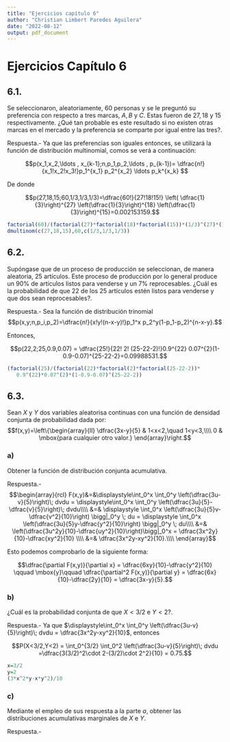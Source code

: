 ```yaml
---
title: "Ejercicios capítulo 6"
author: "Christian Limbert Paredes Aguilera"
date: "2022-08-12"
output: pdf_document
---
```



# Ejercicios Capítulo 6

## 6.1.
Se seleccionaron, aleatoriamente, $60$ personas y se le preguntó su preferencia con respecto a tres marcas, $A, B$ y $C$. Estas fueron de $27,18$ y $15$ respectivamente. ¿Qué tan probable es este resultado si no existen otras marcas en el mercado y la preferencia se comparte por igual entre las tres?.

Respuesta.- Ya que las preferencias son iguales entonces, se utilizará la función de distribución multinomial, comos se verá a continuación:

$$p(x_1,x_2,\ldots , x_{k-1};n,p_1,p_2,\ldots , p_{k-1})= \dfrac{n!}{x_1!x_2!x_3!}p_1^{x_1} p_2^{x_2} \ldots p_k^{x_k} $$

De donde

$$p(27,18,15;60,1/3,1/3,1/3)=\dfrac{60!}{27!18!15!} \left( \dfrac{1}{3}\right)^{27} \left(\dfrac{1}{3}\right)^{18} \left(\dfrac{1}{3}\right)^{15}=0.002153159.$$

```r
factorial(60)/(factorial(27)*factorial(18)*factorial(15))*(1/3)^(27)*(1/3)^(18)*(1/3)^(15)
dmultinom(c(27,18,15),60,c(1/3,1/3,1/3))
```


## 6.2.
Supóngase que de un proceso de producción se seleccionan, de manera aleatoria, $25$ artículos. Este proceso de producción por lo general produce un $90\%$ de artículos listos para venderse y un $7\%$ reprocesables. ¿Cuál es la probabilidad de que $22$ de los $25$ artículos estén listos para venderse y que dos sean reprocesables?.

Respuesta.- Sea la función de distribución trinomial 
$$p(x,y;n,p_i,p_2)=\dfrac{n!}{x!y!(n-x-y)!}p_1^x p_2^y(1-p_1-p_2)^{n-x-y}.$$

Entonces,

$$p(22,2;25,0.9,0.07) = \dfrac{25!}{22! 2! (25-22-2)!}0.9^{22} 0.07^{2}(1-0.9-0.07)^{25-22-2}=0.09988531.$$


```r
(factorial(25)/(factorial(22)*factorial(2)*factorial(25-22-2))*
   0.9^(22)*0.07^(2)*(1-0.9-0.07)^(25-22-2))
```


## 6.3.
Sean $X$ y $Y$ dos variables aleatorisa continuas con una función de densidad conjunta de probabilidad dada por:
$$f(x,y)=\left\{\begin{array}{ll}
  \dfrac{3x-y}{5} & 1<x<2,\quad 1<y<3,\\\\
  0 & \mbox{para cualquier otro valor.}
\end{array}\right.$$

### a)
Obtener la función de distribución conjunta acumulativa.

Respuesta.- 
$$\begin{array}{rcl}
  F(x,y)&=&\displaystyle\int_0^x \int_0^y \left(\dfrac{3u-v}{5}\right)\; dvdu = \displaystyle\int_0^x \int_0^y \left(\dfrac{3u}{5}-\dfrac{v}{5}\right)\; dvdu\\\\
  &=& \displaystyle \int_0^x \left(\dfrac{3u}{5}v-\dfrac{v^2}{10}\right) \bigg|_0^y \; du = \displaystyle \int_0^x \left(\dfrac{3u}{5}y-\dfrac{y^2}{10}\right) \bigg|_0^y \; du\\\\
  &=& \left(\dfrac{3u^2y}{10}-\dfrac{uy^2}{10}\right)\bigg|_0^x = \dfrac{3x^2y}{10}-\dfrac{xy^2}{10} \\\\
  &=& \dfrac{3x^2y-xy^2}{10}.\\\\
\end{array}$$

Esto podemos comprobarlo de la siguiente forma:

$$\dfrac{\partial F(x,y)}{\partial x} = \dfrac{6xy}{10}-\dfrac{y^2}{10} \qquad \mbox{y}\qquad  \dfrac{\partial^2 F(x,y)}{\partial y} = \dfrac{6x}{10}-\dfrac{2y}{10} = \dfrac{3x-y}{5}.$$


### b)
¿Cuál es la probabilidad conjunta de que $X<3/2$ e $Y<2$?.

Respuesta.- Ya que $\displaystyle\int_0^x \int_0^y \left(\dfrac{3u-v}{5}\right)\; dvdu = \dfrac{3x^2y-xy^2}{10}$, entonces

$$P(X<3/2,Y<2) = \int_0^{3/2} \int_0^2 \left(\dfrac{3u-v}{5}\right)\; dvdu =\dfrac{3(3/2)^2\cdot 2-(3/2)\cdot 2^2}{10} = 0.75.$$

```r
x=3/2
y=2
(3*x^2*y-x*y^2)/10
```

### c)
Mediante el empleo de sus respuesta a la parte $a$, obtener las distribuciones acumulativas marginales de $X$ e $Y$.

Respuesta.-


